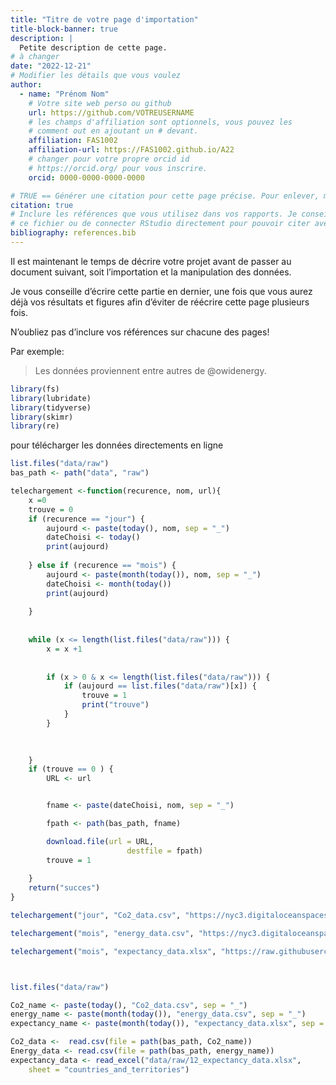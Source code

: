 ```yaml
---
title: "Titre de votre page d'importation"
title-block-banner: true
description: | 
  Petite description de cette page.
# à changer
date: "2022-12-21"
# Modifier les détails que vous voulez
author:
  - name: "Prénom Nom"
    # Votre site web perso ou github
    url: https://github.com/VOTREUSERNAME
    # les champs d'affiliation sont optionnels, vous pouvez les
    # comment out en ajoutant un # devant.
    affiliation: FAS1002
    affiliation-url: https://FAS1002.github.io/A22
    # changer pour votre propre orcid id
    # https://orcid.org/ pour vous inscrire.
    orcid: 0000-0000-0000-0000

# TRUE == Générer une citation pour cette page précise. Pour enlever, mettre false.
citation: true
# Inclure les références que vous utilisez dans vos rapports. Je conseille Zotero pour construire
# ce fichier ou de connecter RStudio directement pour pouvoir citer avec @nom-de-reference.
bibliography: references.bib
---
```


Il est maintenant le temps de décrire votre projet avant de passer au document suivant, soit l'importation et la manipulation des données.

Je vous conseille d'écrire cette partie en dernier, une fois que vous aurez déjà vos résultats et figures afin d'éviter de réécrire cette page plusieurs fois.

::: callout-important
N'oubliez pas d'inclure vos références sur chacune des pages!
:::

Par exemple:

> Les données proviennent entre autres de @owidenergy.

```r
library(fs)
library(lubridate)
library(tidyverse)
library(skimr)
library(re)
```

pour télécharger les données directements en ligne

```r
list.files("data/raw")
bas_path <- path("data", "raw")

telechargement <-function(recurence, nom, url){
    x =0 
    trouve = 0
    if (recurence == "jour") {
        aujourd <- paste(today(), nom, sep = "_") 
        dateChoisi <- today()
        print(aujourd)
        
    } else if (recurence == "mois") {
        aujourd <- paste(month(today()), nom, sep = "_")
        dateChoisi <- month(today())
        print(aujourd)
        
    }
    
    
    while (x <= length(list.files("data/raw"))) {
        x = x +1
        
        
        if (x > 0 & x <= length(list.files("data/raw"))) {
            if (aujourd == list.files("data/raw")[x]) {
                trouve = 1
                print("trouve")
            }
        }
       
        

    }
    if (trouve == 0 ) {
        URL <- url


        fname <- paste(dateChoisi, nom, sep = "_")

        fpath <- path(bas_path, fname)

        download.file(url = URL, 
                          destfile = fpath)
        trouve = 1
            
    }
    return("succes")
}

telechargement("jour", "Co2_data.csv", "https://nyc3.digitaloceanspaces.com/owid-public/data/co2/owid-co2-data.csv")

telechargement("mois", "energy_data.csv", "https://nyc3.digitaloceanspaces.com/owid-public/data/energy/owid-energy-data.csv")

telechargement("mois", "expectancy_data.xlsx", "https://raw.githubusercontent.com/Gapminder-Indicators/lex/master/lex-by-gapminder.xlsx")



list.files("data/raw")
```

```r
Co2_name <- paste(today(), "Co2_data.csv", sep = "_") 
energy_name <- paste(month(today()), "energy_data.csv", sep = "_") 
expectancy_name <- paste(month(today()), "expectancy_data.xlsx", sep = "_") 

Co2_data <-  read.csv(file = path(bas_path, Co2_name))
Energy_data <- read.csv(file = path(bas_path, energy_name))
expectancy_data <- read_excel("data/raw/12_expectancy_data.xlsx", 
    sheet = "countries_and_territories")

 
 
```
